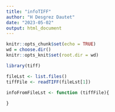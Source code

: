 ---
title: "infoTIFF"
author: "H Desgrez Dautet"
date: "2023-05-02"
output: html_document
---

```{r setup, include=FALSE}
knitr::opts_chunk$set(echo = TRUE)
wd = choose.dir()
knitr::opts_knit$set(root.dir = wd)
```


```{r library}
library(tiff)
```


```{r reading file}
fileLst <- list.files()
tiffFile <- readTIFF(fileLst[1])
```


```{r function}
infoFromFileLst <- function (tiffFile){
  
}

```
